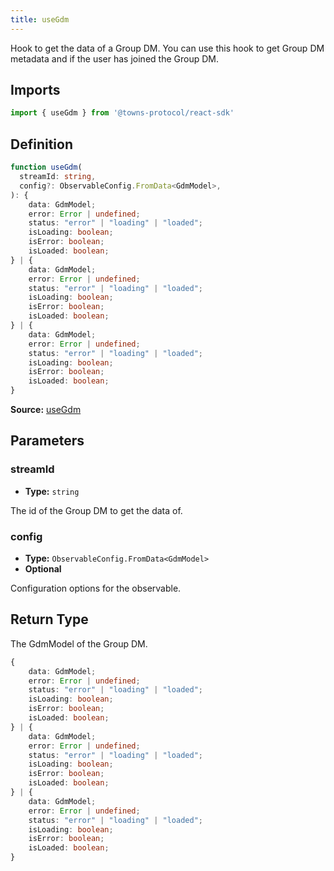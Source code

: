 ```yaml
---
title: useGdm
---
```

Hook to get the data of a Group DM. You can use this hook to get Group DM metadata and if the user has joined the Group DM.

## Imports

```ts
import { useGdm } from '@towns-protocol/react-sdk'
```

## Definition

```ts
function useGdm(
  streamId: string,
  config?: ObservableConfig.FromData<GdmModel>,
): {
    data: GdmModel;
    error: Error | undefined;
    status: "error" | "loading" | "loaded";
    isLoading: boolean;
    isError: boolean;
    isLoaded: boolean;
} | {
    data: GdmModel;
    error: Error | undefined;
    status: "error" | "loading" | "loaded";
    isLoading: boolean;
    isError: boolean;
    isLoaded: boolean;
} | {
    data: GdmModel;
    error: Error | undefined;
    status: "error" | "loading" | "loaded";
    isLoading: boolean;
    isError: boolean;
    isLoaded: boolean;
}
```

**Source:** [useGdm](https://github.com/towns-protocol/towns/blob/main/packages/react-sdk/src/useGdm.ts)

## Parameters

### streamId

- **Type:** `string`

The id of the Group DM to get the data of.

### config

- **Type:** `ObservableConfig.FromData<GdmModel>`
- **Optional**

Configuration options for the observable.

## Return Type

The GdmModel of the Group DM.

```ts
{
    data: GdmModel;
    error: Error | undefined;
    status: "error" | "loading" | "loaded";
    isLoading: boolean;
    isError: boolean;
    isLoaded: boolean;
} | {
    data: GdmModel;
    error: Error | undefined;
    status: "error" | "loading" | "loaded";
    isLoading: boolean;
    isError: boolean;
    isLoaded: boolean;
} | {
    data: GdmModel;
    error: Error | undefined;
    status: "error" | "loading" | "loaded";
    isLoading: boolean;
    isError: boolean;
    isLoaded: boolean;
}
```
